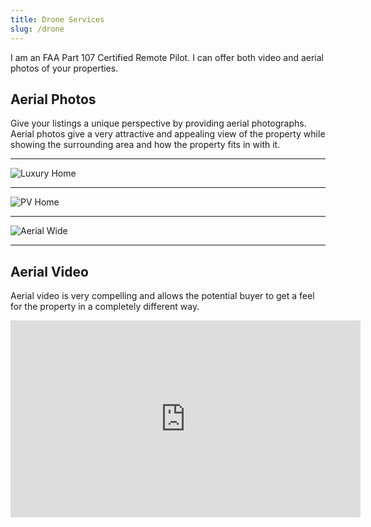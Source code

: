 ```yaml
---
title: Drone Services
slug: /drone
---
```

I am an FAA Part 107 Certified Remote Pilot. I can offer both video and aerial photos of your properties.

## Aerial Photos
Give your listings a unique perspective by providing aerial photographs. Aerial photos give a very attractive and appealing view of the property while showing the surrounding area and how the property fits in with it.
- - -
![Luxury Home](../assets/aerial/DJI_0031_4000x3000_01.jpg "Luxury Home")
- - -
![PV Home](../assets/aerial/DJI_0009.JPG "PV Home") 
- - -
![Aerial Wide](../assets/aerial/DJI_0013.jpg "Aerial Wide Home Shot")
- - -
## Aerial Video
Aerial video is very compelling and allows the potential buyer to get a feel for the property in a completely different way.


<iframe width="560" height="315" src="https://www.youtube.com/embed/0mM7WsJ67Bs" title="YouTube video player" frameborder="0" allow="accelerometer; autoplay; clipboard-write; encrypted-media; gyroscope; picture-in-picture" allowfullscreen></iframe>